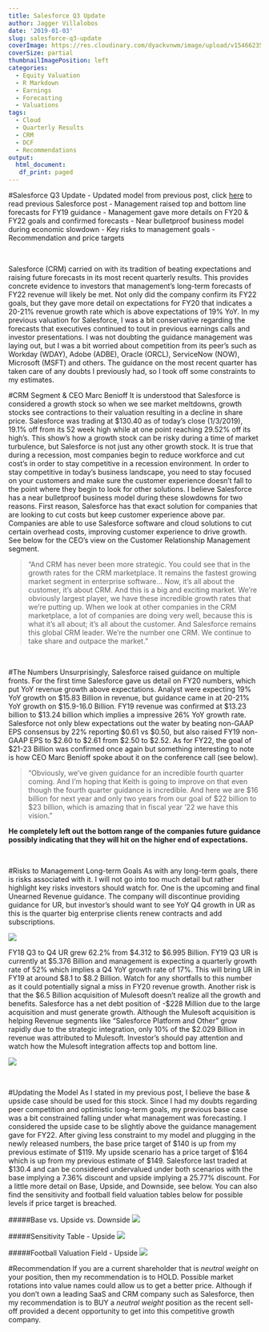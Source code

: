 ```yaml
---
title: Salesforce Q3 Update
author: Jagger Villalobos
date: '2019-01-03'
slug: salesforce-q3-update
coverImage: https://res.cloudinary.com/dyackvnwm/image/upload/v1546623541/salesforce-logo-sign.jpg
coverSize: partial
thumbnailImagePosition: left
categories:
  - Equity Valuation
  - R Markdown
  - Earnings
  - Forecasting
  - Valuations
tags:
  - Cloud
  - Quarterly Results
  - CRM
  - DCF
  - Recommendations
output: 
  html_document:
   df_print: paged
---
```



#Salesforce Q3 Update
- Updated model from previous post, click [here](https://jagg19.github.io/2018/11/salesforce-enough-to-buy/) to read previous Salesforce post
- Management raised top and bottom line forecasts for FY19 guidance 
- Management gave more details on FY20 & FY22 goals and confirmed forecasts 
- Near bulletproof business model during economic slowdown 
- Key risks to management goals
- Recommendation and price targets

<br>

Salesforce (CRM) carried on with its tradition of beating expectations and raising future forecasts in its most recent quarterly results. This provides concrete evidence to investors that management's long-term forecasts of FY22 revenue will likely be met. Not only did the company confirm its FY22 goals, but they gave more detail on expectations for FY20 that indicates a 20-21% revenue growth rate which is above expectations of 19% YoY. In my previous valuation for Salesforce, I was a bit conservative regarding the forecasts that executives continued to tout in previous earnings calls and investor presentations. I was not doubting the guidance management was laying out, but I was a bit worried about competition from its peer's such as Workday (WDAY), Adobe (ADBE), Oracle (ORCL), ServiceNow (NOW), Microsoft (MSFT) and others. The guidance on the most recent quarter has taken care of any doubts I previously had, so I took off some constraints to my estimates.  


#CRM Segment & CEO Marc Benioff 
It is understood that Salesforce is considered a growth stock so when we see market meltdowns, growth stocks see contractions to their valuation resulting in a decline in share price. Salesforce was trading at \$130.40 as of today's close (1/3/2019), 19.1% off from its 52 week high while at one point reaching 29.52% off its high's. This show's how a growth stock can be risky during a time of market turbulence, but Salesforce is not just any other growth stock. It is true that during a recession, most companies begin to reduce workforce and cut cost's in order to stay competitive in a recession environment. In order to stay competitive in today's business landscape, you need to stay focused on your customers and make sure the customer experience doesn't fall to the point where they begin to look for other solutions. I believe Salesforce has a near bulletproof business model during these slowdowns for two reasons. First reason, Salesforce has that exact solution for companies that are looking to cut costs but keep customer experience above par. Companies are able to use Salesforce software and cloud solutions to cut certain overhead costs, improving customer experience to drive growth. See below for the CEO's view on the Customer Relationship Management segment. 

> "And CRM has never been more strategic. You could see that in the growth rates for the CRM marketplace. It remains the fastest growing market segment in enterprise software... Now, it’s all about the customer, it’s about CRM. And this is a big and exciting market. We’re obviously largest player, we have these incredible growth rates that we’re putting up. When we look at other companies in the CRM marketplace, a lot of companies are doing very well, because this is what it’s all about; it’s all about the customer. And Salesforce remains this global CRM leader. We’re the number one CRM. We continue to take share and outpace the market."

<br>

#The Numbers 
Unsurprisingly, Salesforce raised guidance on multiple fronts. For the first time Salesforce gave us detail on FY20 numbers, which put YoY revenue growth above expectations. Analyst were expecting 19% YoY growth on \$15.83 Billion in revenue, but guidance came in at 20-21% YoY growth on \$15.9-16.0 Billion. FY19 revenue was confirmed at \$13.23 billion to \$13.24 billion which implies a impressive 26% YoY growth rate. Salesforce not only blew expectations out the water by beating non-GAAP EPS consensus by 22% reporting \$0.61 vs \$0.50, but also raised FY19 non-GAAP EPS to \$2.60 to \$2.61 from \$2.50 to \$2.52. As for FY22, the goal of \$21-23 Billion was confirmed once again but something interesting to note is how CEO Marc Benioff spoke about it on the conference call (see below). 

>"Obviously, we’ve given guidance for an incredible fourth quarter coming. And I'm hoping that Keith is going to improve on that even though the fourth quarter guidance is incredible. And here we are \$16 billion for next year and only two years from our goal of \$22 billion to \$23 billion, which is amazing that in fiscal year ‘22 we have this vision." 


**He completely left out the bottom range of the companies future guidance possibly indicating that they will hit on the higher end of expectations.**

<br>

#Risks to Management Long-term Goals
As with any long-term goals, there is risks associated with it. I will not go into too much detail but rather highlight key risks investors should watch for. One is the upcoming and final Unearned Revenue guidance. The company will discontinue providing guidance for UR, but investor's should want to see YoY Q4 growth in UR as this is the quarter big enterprise clients renew contracts and add subscriptions. 

![](/img/unearnedrev.png)

FY18 Q3 to Q4 UR grew 62.2% from \$4.312 to \$6.995 Billion. FY19 Q3 UR is currently at \$5.376 Billion and management is expecting a quarterly growth rate of 52% which implies a Q4 YoY growth rate of 17%. This will bring UR in FY19 at around \$8.1 to \$8.2 Billion. Watch for any shortfalls to this number as it could potentially signal a miss in FY20 revenue growth. Another risk is that the \$6.5 Billion acquisition of Mulesoft doesn't realize all the growth and benefits. Salesforce has a net debt position of -\$228 Million due to the large acquisition and must generate growth. Although the Mulesoft acquisition is helping Revenue segments like "Salesforce Platform and Other" grow rapidly due to the strategic integration, only 10% of the \$2.029 Billion in revenue was attributed to Mulesoft. Investor's should pay attention and watch how the Mulesoft integration affects top and bottom line. 

![](/img/revenues.png)

<br>

#Updating the Model
As I stated in my previous post, I believe the base & upside case should be used for this stock. Since I had my doubts regarding peer competition and optimistic long-term goals, my previous base case was a bit constrained falling under what management was forecasting. I considered the upside case to be slightly above the guidance management gave for FY22. After giving less constraint to my model and plugging in the newly released numbers, the base price target of \$140 is up from my previous estimate of \$119. My upside scenario has a price target of \$164 which is up from my previous estimate of \$149. Salesforce last traded at $130.4 and can be considered undervalued under both scenarios with the base implying a 7.36% discount and upside implying a 25.77% discount. For a little more detail on Base, Upside, and Downside, see below. You can also find the sensitivity and football field valuation tables below for possible levels if price target is breached. 

#####Base vs. Upside vs. Downside
![](/img/scenarios.png)

#####Sensitivity Table - Upside
![](/img/upsidetable.png)

#####Football Valuation Field - Upside
![](/img/upsidefield.png)

#Recommendation
If you are a current shareholder that is *neutral weight* on your position, then my recommendation is to HOLD. Possible market rotations into value names could allow us to get a better price. Although if you don't own a leading SaaS and CRM company such as Salesforce, then my recommendation is to BUY a *neutral weight* position as the recent sell-off provided a decent opportunity to get into this competitive growth company. 



